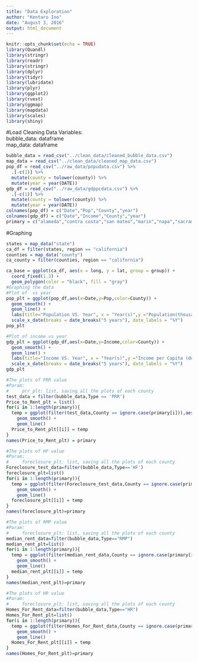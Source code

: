 ---
title: "Data Exploration"
author: "Kentaro Ino"
date: "August 3, 2016"
output: html_document
---

```{r setup, include=FALSE}
knitr::opts_chunk$set(echo = TRUE)
library(Quandl)
library(stringr)
library(readr)
library(stringr)
library(dplyr)
library(tidyr)
library(lubridate)
library(plyr)
library(ggplot2)
library(rvest)
library(ggmap)
library(mapdata)
library(scales)
library(shiny)
```

#Load Cleaning Data
Variables:   
bubble_data: dataframe  
map_data: dataframe
```{r}
bubble_data = read_csv("../clean_data/cleaned_bubble_data.csv")
map_data = read_csv("../clean_data/cleaned_map_data.csv")
pop_df = read_csv("../raw_data/popudata.csv") %>% 
  .[-c(1)] %>% 
  mutate(county = tolower(county)) %>%
  mutate(year = year(DATE))
gdp_df = read_csv("../raw_data/gdppcdata.csv") %>% 
  .[-c(1)] %>% 
  mutate(county = tolower(county)) %>%
  mutate(year = year(DATE))
colnames(pop_df) = c("Date","Pop","County","year")
colnames(gdp_df) = c("Date","Income","County","year")
primary = c("alameda","contra costa","san mateo","marin","napa","sacramento","santa clara","san francisco")
```


#Graphing
```{r}
states = map_data("state")
ca_df = filter(states, region == "california")
counties = map_data("county")
ca_county = filter(counties, region == "california")

ca_base = ggplot(ca_df, aes(x = long, y = lat, group = group)) + 
  coord_fixed(1.3) + 
  geom_polygon(color = "black", fill = "gray")
#Graphing the data
#Plot of  vs year
pop_plt = ggplot(pop_df,aes(x=Date,y=Pop,color=County)) +
  geom_smooth() +
  geom_line() + 
  labs(title="Population VS. Year", x = "Year(s)",y ="Population(thousand)") +
  scale_x_date(breaks = date_breaks("5 years"), date_labels = "%Y")
pop_plt

#Plot of income vs year
gdp_plt = ggplot(gdp_df,aes(x=Date,y=Income,color=County)) +
  geom_smooth() +
  geom_line() + 
  labs(title="Income VS. Year", x = "Year(s)",y ="Income per Capita (dollar)") +
  scale_x_date(breaks = date_breaks("5 years"), date_labels = "%Y")
gdp_plt

#The plots of PRR value
#Param: 
#     prr_plt: list, saving all the plots of each county
test_data = filter(bubble_data,Type == 'PRR')
Price_to_Rent_plt = list()
for(i in 1:length(primary)){
  temp = ggplot(filter(test_data,County == ignore.case(primary[i])),aes(x=Date,y=Value,color=City)) +
    geom_smooth() +
    geom_line()
  Price_to_Rent_plt[[i]] = temp
}
names(Price_to_Rent_plt) = primary

#The plots of HF value
#Param:
#     foreclosure_plt: list, saving all the plots of each county
Foreclosure_test_data=filter(bubble_data,Type=='HF')
foreclosure_plt=list()
for(i in 1:length(primary)){
  temp = ggplot(filter(Foreclosure_test_data,County == ignore.case(primary[i])),aes(x=Date,y=Value,color=City)) +
    geom_smooth() +
    geom_line()
  foreclosure_plt[[i]] = temp
}
names(foreclosure_plt)=primary

#The plots of RMP value
#Param:
#     foreclosure_plt: list, saving all the plots of each county
median_rent_data=filter(bubble_data,Type=="RMP")
median_rent_plt=list()
for(i in 1:length(primary)){
  temp = ggplot(filter(median_rent_data,County == ignore.case(primary[i])),aes(x=Date,y=Value,color=City)) +
    geom_smooth() +
    geom_line()
  median_rent_plt[[i]] = temp
}
names(median_rent_plt)=primary

#The plots of HR value
#Param:
#     foreclosure_plt: list, saving all the plots of each county
Homes_For_Rent_data=filter(bubble_data,Type=="HR")
Homes_For_Rent_plt=list()
for(i in 1:length(primary)){
  temp = ggplot(filter(Homes_For_Rent_data,County == ignore.case(primary[i])),aes(x=Date,y=Value,color=City)) +
    geom_smooth() +
    geom_line()
  Homes_For_Rent_plt[[i]] = temp
}
names(Homes_For_Rent_plt)=primary
```